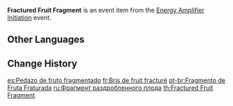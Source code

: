 {{Item Infobox
|id           = 200239
|type         = Event Items
|event        = Energy Amplifier Initiation
|quality      = 3
|description  = A small piece of an Irminsul Fruit. You can somewhat feel the energy that flows gradually from its broken sections.
|source1      = [[Energy Amplifier Initiation]] Event
}}
'''Fractured Fruit Fragment''' is an event item from the [[Energy Amplifier Initiation]] event.

==Other Languages==
{{Other Languages
|en      = Fractured Fruit Fragment
|zhs     = 碎果裂片
|zhs_rm  = Suì Guǒ Lièpiàn
|zht     = 碎果裂片
|zht_rm  = Suì Guǒ Lièpiàn
|zh_tl   = Fractured Fruit Shard
|ja      = 砕実裂片
|ja_rm   = Saijitsu Retsuhen
|ja_tl   = Fractured Fruit Lobe
|ko      = 부서진 열매 파편
|ko_tl   = Broken Fruit Fragment
|es      = Pedazo de fruto fragmentado
|es_tl   = Fragmented Fruit Piece
|fr      = Bris de fruit fracturé
|fr_tl   = Fractured Fruit Fragment
|ru      = Фрагмент раздробленного плода
|ru_tl   = Fractured Fruit Fragment
|th      = Fractured Fruit Fragment
|vi      = Lá Mảnh Quả
|vi_tl   = 
|de      = Frucht-Bruchstück
|de_tl   = Fruit Fragment
|id      = Fractured Fruit Fragment
|pt      = Fragmento de Fruta Fraturada
|pt_tl   = 
}}

==Change History==
{{Change History|1.5}}

[[es:Pedazo de fruto fragmentado]]
[[fr:Bris de fruit fracturé]]
[[pt-br:Fragmento de Fruta Fraturada]]
[[ru:Фрагмент раздробленного плода]]
[[th:Fractured Fruit Fragment]]